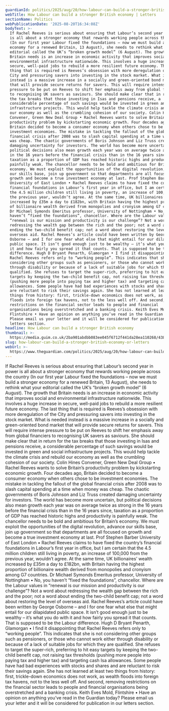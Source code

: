 ```yaml
---
guardianId: politics/2025/aug/20/how-labour-can-build-a-stronger-british-economy
webTitle: How Labour can build a stronger British economy | Letters
sectionName: Politics
webPublicationDate: '2025-08-20T16:34:08Z'
bodyText: >-
  If Rachel Reeves is serious about ensuring that Labour’s second year in power
  is all about a stronger economy that rewards working people across the country
  (In our first year Labour fixed the foundations – now we must build a stronger
  economy for a renewed Britain, 13 August), she needs to rethink what your
  editorial called the UK’s “broken growth model” (6 August). The growth that
  Britain needs is an increase in economic activity that improves social and
  environmental infrastructure nationwide. This involves a huge increase in
  secure, well-paid jobs to rebuild a more resilient future economy. The last
  thing that is required is Reeves’s obsession with more deregulation of the
  City and pressuring savers into investing in the stock market. What is needed
  instead is a massive increase in a socially and green-oriented bond market
  that will provide secure returns for savers. This will require intense
  pressure to be put on Reeves to shift her emphasis away from global financiers
  to recognising UK savers as saviours. She should make clear that in return for
  the tax breaks that those investing in Isas and pensions receive, a
  considerable percentage of such savings would be invested in green and social
  infrastructure projects. This would help tackle the climate crisis and rebuild
  our economy as well as the crumbling cohesion of our society. Colin Hines
  Convener, Green New Deal Group • Rachel Reeves wants to solve Britain’s
  productivity problem by kickstarting economic growth. Four decades ago,
  Britain decided to become a consumer economy when others chose to be
  investment economies. The mistake in tackling the fallout of the global
  financial crisis after 2008 was to slash capital spending at a time when money
  was cheap. The chaotic governments of Boris Johnson and Liz Truss created
  damaging uncertainty for investors. The world has become more uncertain, but
  political decisions also mean growth each year was on average twice as strong
  in the 16 years before the financial crisis than in the 16 years since,
  taxation as a proportion of GDP has reached historic highs and productivity is
  painfully weak. The chancellor needs to be bold and ambitious for Britain’s
  economy. We must exploit the opportunities of the digital revolution, advance
  our skills base, join up government so that departments are all focused on
  growth and become a true investment economy at last. Prof Stephen Barber
  University of East London • Rachel Reeves claims to have fixed the country’s
  financial foundations in Labour’s first year in office, but I am certain that
  the 4.5 million children still living in poverty, an increase of 100,000 from
  the previous year, wouldn’t agree. At the same time, UK billionaires’ wealth
  increased by £35m a day to £182bn, with Britain having the highest proportion
  of billionaire wealth derived from monopolies and cronyism among G7 countries.
  Dr Michael Symonds Emeritus professor, University of Nottingham • No, you
  haven’t “fixed the foundations”, chancellor. Where are the Labour values in
  “renewal is our mission and productivity is our challenge”? Not a word about
  redressing the wealth gap between the rich and the poor; not a word about
  ending the two-child benefit cap; not a word about restoring the level of
  overseas aid. Rachel Reeves’s article could have been written by George
  Osborne – and I for one fear what else that might entail for our dilapidated
  public space. It isn’t good enough just to be wealthy – it’s what you do with
  it and how fairly you spread it that counts. That is supposed to be the Labour
  difference. Hugh D Bryant Penarth, Glamorgan • I find it disappointing that
  Rachel Reeves refers only to “working people”. This indicates that she is not
  considering other groups such as pensioners, or those who cannot work either
  through disability or because of a lack of suitable jobs for which they are
  qualified. She refuses to target the super-rich, preferring to hit easy
  targets by keeping the two-child benefit cap, not raising tax thresholds
  (pushing more people into paying tax and higher tax) and targeting cash Isa
  allowances. Some people have had bad experiences with stocks and shares and
  are reluctant to risk their savings again. She has not learned at least two
  things from history: first, trickle-down economics does not work, as wealth
  floods into foreign tax havens, not to the less well off. And second, removing
  restrictions on the financial sector leads to people and financial
  organisations being overstretched and a banking crisis. Keith Eves Mold,
  Flintshire • Have an opinion on anything you’ve read in the Guardian today?
  Please email us your letter and it will be considered for publication in our
  letters section.
headline: How Labour can build a stronger British economy
thumbnail: >-
  https://media.guim.co.uk/2ba901abdbb083ee045f6712f441da28ea110268/438_21_2733_2186/500.jpg
slug: how-labour-can-build-a-stronger-british-economy-or-letters
webUrl: >-
  https://www.theguardian.com/politics/2025/aug/20/how-labour-can-build-a-stronger-british-economy
---
```

If Rachel Reeves is serious about ensuring that Labour’s second year in power is all about a stronger economy that rewards working people across the country (In our first year Labour fixed the foundations – now we must build a stronger economy for a renewed Britain, 13 August), she needs to rethink what your editorial called the UK’s “broken growth model” (6 August). The growth that Britain needs is an increase in economic activity that improves social and environmental infrastructure nationwide. This involves a huge increase in secure, well-paid jobs to rebuild a more resilient future economy. The last thing that is required is Reeves’s obsession with more deregulation of the City and pressuring savers into investing in the stock market. What is needed instead is a massive increase in a socially and green-oriented bond market that will provide secure returns for savers. This will require intense pressure to be put on Reeves to shift her emphasis away from global financiers to recognising UK savers as saviours. She should make clear that in return for the tax breaks that those investing in Isas and pensions receive, a considerable percentage of such savings would be invested in green and social infrastructure projects. This would help tackle the climate crisis and rebuild our economy as well as the crumbling cohesion of our society. Colin Hines Convener, Green New Deal Group • Rachel Reeves wants to solve Britain’s productivity problem by kickstarting economic growth. Four decades ago, Britain decided to become a consumer economy when others chose to be investment economies. The mistake in tackling the fallout of the global financial crisis after 2008 was to slash capital spending at a time when money was cheap. The chaotic governments of Boris Johnson and Liz Truss created damaging uncertainty for investors. The world has become more uncertain, but political decisions also mean growth each year was on average twice as strong in the 16 years before the financial crisis than in the 16 years since, taxation as a proportion of GDP has reached historic highs and productivity is painfully weak. The chancellor needs to be bold and ambitious for Britain’s economy. We must exploit the opportunities of the digital revolution, advance our skills base, join up government so that departments are all focused on growth and become a true investment economy at last. Prof Stephen Barber University of East London • Rachel Reeves claims to have fixed the country’s financial foundations in Labour’s first year in office, but I am certain that the 4.5 million children still living in poverty, an increase of 100,000 from the previous year, wouldn’t agree. At the same time, UK billionaires’ wealth increased by £35m a day to £182bn, with Britain having the highest proportion of billionaire wealth derived from monopolies and cronyism among G7 countries. Dr Michael Symonds Emeritus professor, University of Nottingham • No, you haven’t “fixed the foundations”, chancellor. Where are the Labour values in “renewal is our mission and productivity is our challenge”? Not a word about redressing the wealth gap between the rich and the poor; not a word about ending the two-child benefit cap; not a word about restoring the level of overseas aid. Rachel Reeves’s article could have been written by George Osborne – and I for one fear what else that might entail for our dilapidated public space. It isn’t good enough just to be wealthy – it’s what you do with it and how fairly you spread it that counts. That is supposed to be the Labour difference. Hugh D Bryant Penarth, Glamorgan • I find it disappointing that Rachel Reeves refers only to “working people”. This indicates that she is not considering other groups such as pensioners, or those who cannot work either through disability or because of a lack of suitable jobs for which they are qualified. She refuses to target the super-rich, preferring to hit easy targets by keeping the two-child benefit cap, not raising tax thresholds (pushing more people into paying tax and higher tax) and targeting cash Isa allowances. Some people have had bad experiences with stocks and shares and are reluctant to risk their savings again. She has not learned at least two things from history: first, trickle-down economics does not work, as wealth floods into foreign tax havens, not to the less well off. And second, removing restrictions on the financial sector leads to people and financial organisations being overstretched and a banking crisis. Keith Eves Mold, Flintshire • Have an opinion on anything you’ve read in the Guardian today? Please email us your letter and it will be considered for publication in our letters section.
